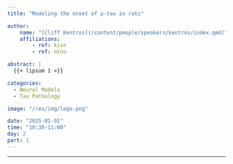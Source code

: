```yaml
---
title: "Modeling the onset of p-tau in rats"

author:
    name: "[Cliff Kentros](/content/people/speakers/kentros/index.qmd)"
    affiliations:
        - ref: kisn
        - ref: ntnu

abstract: |
  {{< lipsum 1 >}}

categories:
  - Neural Models
  - Tau Pathology

image: "/res/img/logo.png"

date: "2025-01-01"
time: "10:30-11:00"
day: 2
part: 1
---
```


***

<object data="/res/quarto.pdf" type="application/pdf" width="100%" height="600">
</object> 